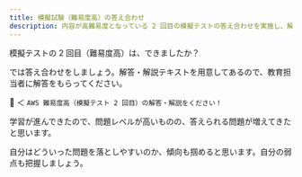 ---
title: 模擬試験（難易度高）の答え合わせ
description: 内容が高難易度となっている 2 回目の模擬テストの答え合わせを実施し、解説を読む
---

模擬テストの 2 回目（難易度高）は、できましたか？

では答え合わせをしましょう。解答・解説テキストを用意してあるので、教育担当者に解答をもらってください。

🙋 ＜ `AWS 難易度高（模擬テスト 2 回目）の解答・解説をください！`

学習が進んできたので、問題レベルが高いものの、答えられる問題が増えてきたと思います。

自分はどういった問題を落としやすいのか、傾向も掴めると思います。自分の弱点も把握しましょう。
